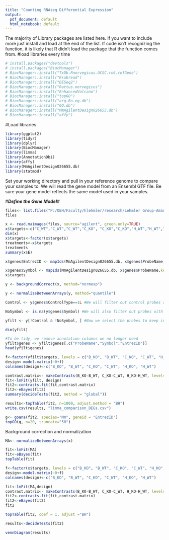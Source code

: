 ```yaml
---
title: "Counting RNAseq Differential Expression"
output:
  pdf_document: default
  html_notebook: default
---
```


The majority of Library packages are listed here. If you want to include more just install and load at the end of the list. If code isn't recognizing the function, it is likely that R didn't load the package that the function comes from.
#load libraries every time

```r
# install.packages("devtools")
# install.packages("BiocManager")
# BiocManager::install("TxDb.Rnorvegicus.UCSC.rn6.refGene")
# BiocManager::install("Rsubread")
# BiocManager::install("DESeq2")
# BiocManager::install("Rattus.norvegicus")
# BiocManager::install("EnhancedVolcano")
# BiocManager::install("topGO")
# BiocManager::install("org.Rn.eg.db")
# BiocManager::install("GO.db")
# BiocManager::install("MmAgilentDesign026655.db")
# BiocManager::install("affy")
```


#Load libraries
```r
library(ggplot2)
library(tidyr)
library(dplyr)
library(BiocManager)
library(limma)
library(AnnotationDbi)
library(affy)
library(MmAgilentDesign026655.db)
library(statmod)        
```

Set your working directory and pull in your reference genome to compare your samples to. We will read the gene model from an Ensembl GTF file. Be sure your gene model reflects the same model used in your samples. 

#***Define the Gene Model***#
```r
files<- list.files("P:/OEH/Faculty/hlehmler/research/Lehmler Group-Amanda Bullert/Nrf2/Data/", pattern = "\\.txt$", full.names = TRUE)
files
```

```r
x <- read.maimages(files, source="agilent", green.only=TRUE)
x$targets<-c("C_WT","C_WT","C_WT","C_KO", "C_KO","C_KO","H_WT","H_WT","H_WT","H_KO", "H_KO","H_KO","B_WT","B_WT","B_WT","B_KO", "B_KO","B_KO")
dim(x)
x$targets<-factor(x$targets)
treatments<-x$targets
treatments
summary(x$E)
```

```r
x$genes$EntrezID <- mapIds(MmAgilentDesign026655.db, x$genes$ProbeName,keytype="PROBEID", column="ENTREZID")
```


```r
x$genes$Symbol <- mapIds(MmAgilentDesign026655.db, x$genes$ProbeName,keytype="PROBEID", column="SYMBOL")
x$targets
```

```r
y <- backgroundCorrect(x, method="normexp")
```

```r
y <- normalizeBetweenArrays(y, method="quantile")
```

```r
Control <- y$genes$ControlType==1L #We will filter out control probes as indicated by the ControlType column

NoSymbol <- is.na(y$genes$Symbol) #We will also filter out probes with no Entrez Gene Id or Symbol

yfilt <- y[!Control & !NoSymbol, ] #Now we select the probes to keep in a new data object yfilt

dim(yfilt)

```

```r
#To be tidy, we remove annotation columns we no longer need
yfilt$genes <- yfilt$genes[,c("ProbeName","Symbol","EntrezID")]
head(yfilt$genes)

```
```r
f<-factor(yfilt$targets, levels = c("B_KO", "B_WT", "C_KO", "C_WT", "H_KO", "H_WT"))
design<-model.matrix(~0+f)
colnames(design)<-c("B_KO", "B_WT", "C_KO", "C_WT", "H_KO", "H_WT")
```

```r
contrast.matrix<- makeContrasts(B_KO-B_WT, C_KO-C_WT, H_KO-H_WT, levels = design)
fit<-lmFit(yfilt, design)
fit2<-contrasts.fit(fit,contrast.matrix)
fit2<-eBayes(fit2)
summary(decideTests(fit2, method = "global"))
```
```r
results<-topTable(fit2, n=1000, adjust.method = "BH")
write.csv(results, "limma_comparison_DEGs.csv")

```

```r
g<- goana(fit2, species="Mm", geneid = "EntrezID")
topGO(g, n=20, truncate="50")
```








Background correction and normalization
```r
MA<- normalizeBetweenArrays(x)
```

```r
fit<-lmFit(MA)
fit<-eBayes(fit)
topTable(fit)
```

```r
f<-factor(x$targets, levels = c("B_KO", "B_WT", "C_KO", "C_WT", "H_KO", "H_WT"))
design<-model.matrix(~0+f)
colnames(design)<-c("B_KO", "B_WT", "C_KO", "C_WT", "H_KO", "H_WT")
```

```r
fit<-lmFit(MA,design)
contrast.matrix<- makeContrasts(B_KO-B_WT, C_KO-C_WT, H_KO-H_WT, levels = design)
fit2<-contrasts.fit(fit,contrast.matrix)
fit2<-eBayes(fit2)
fit2
```

```r
topTable(fit2, coef = 1, adjust ="BH")
```

```r
results<-decideTests(fit2)
```

```r
vennDiagram(results)
```

